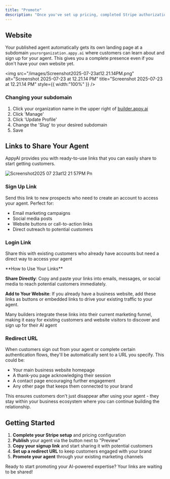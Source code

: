 ```yaml
---
title: "Promote"
description: "Once you've set up pricing, completed Stripe authorization, and published your agent - you can start attracting customers to your agent with shareable links. Promote is where you'll get the URLs to promote your agent and drive signups."
---
```


## Website

Your published agent automatically gets its own landing page at a subdomain `yourorganization.appy.ai` where customers can learn about and sign up for your agent. This gives you a complete presence even if you don't have your own website yet.

<img
  src="/images/Screenshot2025-07-23at12.21.14PM.png"
  alt="Screenshot 2025-07-23 at 12.21.14 PM"
  title="Screenshot 2025-07-23 at 12.21.14 PM"
  style={{ width:"100%" }}
/>

### Changing your subdomain

1. Click your organization name in the upper right of [builder.appy.ai](http://builder.appy.ai)
2. Click 'Manage'
3. Click 'Update Profile'
4. Change the 'Slug' to your desired subdomain
5. Save

## Links to Share Your Agent

AppyAI provides you with ready-to-use links that you can easily share to start getting customers.

![Screenshot2025 07 23at12 21 57PM Pn](/images/Screenshot2025-07-23at12.21.57PM.png)

### Sign Up Link

Send this link to new prospects who need to create an account to access your agent. Perfect for:

- Email marketing campaigns
- Social media posts
- Website buttons or call-to-action links
- Direct outreach to potential customers

### Login Link

Share this with existing customers who already have accounts but need a direct way to access your agent

<Tip>
  **How to Use Your Links**

  **Share Directly**: Copy and paste your links into emails, messages, or social media to reach potential customers immediately.

  **Add to Your Website**: If you already have a business website, add these links as buttons or embedded links to drive your existing traffic to your agent.

  Many builders integrate these links into their current marketing funnel, making it easy for existing customers and website visitors to discover and sign up for their AI agent
</Tip>

### Redirect URL

When customers sign out from your agent or complete certain authentication flows, they'll be automatically sent to a URL you specify. This could be:

- Your main business website homepage
- A thank-you page acknowledging their session
- A contact page encouraging further engagement
- Any other page that keeps them connected to your brand

This ensures customers don't just disappear after using your agent - they stay within your business ecosystem where you can continue building the relationship.

## Getting Started

1. **Complete your Stripe setup** and pricing configuration
2. **Publish** your agent via the button next to "Preview"
3. **Copy your signup link** and start sharing it with potential customers
4. **Set up a redirect URL** to keep customers engaged with your brand
5. **Promote your agent** through your existing marketing channels

Ready to start promoting your AI-powered expertise? Your links are waiting to be shared\!